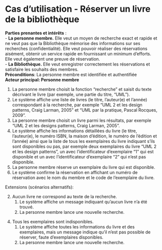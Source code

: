 # Cas d'utilisation - Réserver un livre de la bibliothèque {#sec-CU_Réserver_livre}

**Parties prenantes et intérêts** :  
- **La personne membre.** Elle veut un moyen de recherche exact et rapide et ne
veut pas que la Bibliothèque mémorise des informations sur ses
recherches (confidentialité). Elle veut pouvoir réaliser des réservations
aisément, obtenir un service rapide en fournissant un minimum d'efforts.
Elle veut également une preuve de réservation.  
- **La Bibliothèque.** Elle veut enregistrer correctement les
réservations et satisfaire les souhaits des membres.  
**Préconditions**: La personne membre est identifiée et authentifiée  
**Acteur principal: Personne membre**

1.  La personne membre choisit la fonction "recherche" et saisit du texte décrivant le livre (par exemple, une partie du titre, "UML").
2.  Le système affiche une liste de livres (le titre, l'auteur(e) et l'année) correspondant à la recherche, par exemple "UML 2 et les design patterns, Craig Larman, 2005" et "UML par la pratique, Pascal Rocques, 2009".
3.  La personne membre choisit un livre parmi les résultats, par exemple "UML 2 et les designs patterns, Craig Larman, 2005".
4.  Le système affiche les informations détaillées du livre (le titre, l'auteur(e), le numéro ISBN, la maison d'édition, le numéro de l'édition et l'année) ainsi que la liste de tous les exemplaires
du livre indiquant s'ils sont disponibles ou pas, par exemple deux exemplaires du livre "UML 2 et les design patterns", un avec
l'identificateur d'exemplaire "1" qui est disponible et un avec
l'identificateur d'exemplaire "2" qui n'est pas disponible.
5.  La personne membre réserve un exemplaire du livre qui est disponible.
6.  Le système confirme la réservation en affichant un numéro de
réservation avec le nom du membre et le code de l'exemplaire du
livre.

Extensions (scénarios alternatifs):

2.  Aucun livre ne correspond au texte de la recherche.
    1.  Le système affiche un message indiquant qu'aucun livre n'a été trouvé.
    2.  La personne membre lance une nouvelle recherche.

<!-- -->

4.  Tous les exemplaires sont indisponibles.
    1.  Le système affiche toutes les informations du livre et des exemplaires, mais un message indique qu'il n'est pas possible de réserver, faute d'exemplaires disponibles.
    2.  La personne membre lance une nouvelle recherche.
